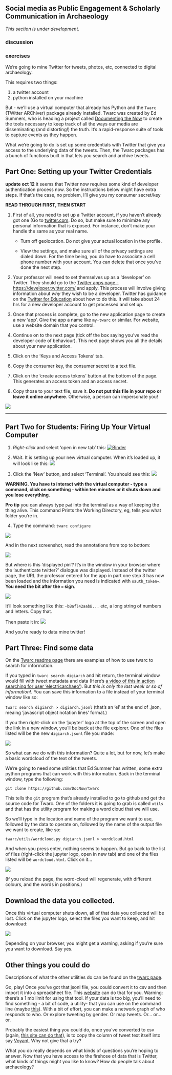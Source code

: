 ## Social media as Public Engagement & Scholarly Communication in Archaeology

<div class = rmdcaution> _This section is under development_. </div>

### discussion

### exercises

We're going to mine Twitter for tweets, photos, etc, connected to digital archaeology.

This requires two things:

1. a twitter account
2. python installed on your machine

But - we'll use a virtual computer that already has Python and the `Twarc` (TWitter ARChiver) package already installed. Twarc was created by Ed Summers, who is heading a project called [Documenting the Now](https://www.docnow.io/) to create the tools necessary to keep track of all the ways our media are disseminating (and distorting!) the truth. It's a rapid-response suite of tools to capture events as they happen.

What we're going to do is set up some credentials with Twitter that give you access to the underlying data of the tweets. Then, the Twarc packages has a bunch of functions built in that lets you search and archive tweets.

## Part One: Setting up your Twitter Credentials

:::warning
**update oct 12** it seems that Twitter now requires some kind of developer authentication process now. So the instructions below might have extra steps. If that's the case, no problem, I'll give you my consumer secret/key
:::

**READ THROUGH FIRST, THEN START**

1. First of all, you need to set up a Twitter account, if you haven't already got one (Go to [twitter.com](http://twitter.com). Do so, but make sure to minimize any personal information that is exposed. For instance, don't make your handle the same as your real name.

    + Turn off geolocation. Do not give your actual location in the profile.

    + View the settings, and make sure all of the privacy settings are dialed down. For the time being, you do have to associate a cell phone number with your account. You can delete that once you've done the next step.

2. Your professor will need to set themselves up as a 'developer' on Twitter. They should go to the [Twitter apps page - https://developer.twitter.com/](https://developer.twitter.com/) and apply. This process will involve giving information about _why_ they wish to be a developer. Twitter has guidance on the [Twitter for Education](https://developer.twitter.com/en/docs/basics/developer-portal/guides/twitter-for-education.html) about how to do this. It will take about 24 hrs for a new developer account to get processed and set up.

3. Once that process is complete, go to the new application page to create a new 'app'. Give the app a name like `my-twarc` or similar. For website, use a website domain that you control.

4. Continue on to the next page (tick off the box saying you’ve read the developer code of behaviour). This next page shows you all the details about your new application.

5. Click on the ‘Keys and Access Tokens’ tab.

6. Copy the consumer key, the consumer secret to a text file.

7. Click on the ‘create access tokens’ button at the bottom of the page. This generates an access token and an access secret.

8. Copy those to your text file, save it. **Do not put this file in your repo or leave it online anywhere**. Otherwise, a person can impersonate you!

![](images/mM4hZNN.png)

---

## Part Two for Students: Firing Up Your Virtual Computer

1. _Right-click_ and select 'open in new tab' this: [![Binder](images/badge.png)](https://mybinder.org/v2/gh/o-date/social-media-work/master)

2. Wait. It is setting up your new virtual computer. When it's loaded up, it will look like this:
![](images/1539304640402-48607.png)

3. Click the 'New' button, and select 'Terminal'. You should see this:
![](images/1539304810966-61987.png)

**WARNING. You have to interact with the virtual computer - type a command, click on something - within ten minutes or it shuts down and you lose everything**.

**Pro tip** you can always type `pwd` into the terminal as a way of keeping the thing alive. This command Prints the Working Directory, eg, tells you what folder you're in.

4. Type the command: `twarc configure`

![](images/1539304902569-2152.png)

And in the next screenshot, read the annotations from top to bottom:

![](images/1539305146992-49673.png)

But where is this 'displayed pin'? It's in the window in your browser where the 'authenticate twitter?' dialogue was displayed. Instead of the twitter page, the URL the professor entered for the app in part one step 3 has now been loaded and the information you need is indicated with `oauth_token=`. **You need the bit after the `=` sign**. 

![](images/1539305692926-702.png)

It'll look something like this: `-bBafl42aabB...` etc, a long string of numbers and letters. Copy that.

Then paste it in:
![](images/1539305848359-8369.png)

And you're ready to data mine twitter!

## Part Three: Find some data

On the [Twarc readme page](https://github.com/DocNow/twarc) there are examples of how to use twarc to search for information.

If you typed in `twarc search digiarch` and hit return, the terminal window would fill with tweet metadata and data (Here's [a video of this in action searching for user 'electricarchaeo'](https://screencast-o-matic.com/watch/cF6lVjY05K)). But *this is only the last week or so of information!*. You can save this information to a file instead of your terminal window like so:

`twarc search digiarch > digiarch.jsonl`  (that's an 'el' at the end of .json, meaing 'javascript object notation lines' format.)

If you then right-click on the 'jupyter' logo at the top of the screen and open the link in a new window, you'll be back at the file explorer. One of the files listed will be the new `digiarch.jsonl` file you made:

![](images/1539306896907-33928.png)

So what can we do with this information? Quite a lot, but for now, let's make a basic wordcloud of the text of the tweets.

We're going to need some utilities that Ed Summer has written, some extra python programs that can work with this information. Back in the terminal window, type the following:

`git clone https://github.com/DocNow/twarc`

This tells the `git` program that's already installed to go to github and get the source code for Twarc. One of the folders it is going to grab is called `utils` and that has the utility program for making a word cloud that we will use.

So we'll type in the location and name of the program we want to use, followed by the data to operate on, followed by the name of the output file we want to create, like so:

`twarc/utils/wordcloud.py digiarch.jsonl > wordcloud.html`

And when you press enter, nothing seems to happen. But go back to the list of files (right-click the jupyter logo, open in new tab) and one of the files listed will be `wordcloud.html`. Click on it...

![](images/1539307355837-46159.png)

(If you reload the page, the word-cloud will regenerate, with different colours, and the words in positions.)

## Download the data you collected.

Once this virtual computer shuts down, all of that data you collected will be lost. Click on the jupyter logo, select the files you want to keep, and hit download:

![](images/1539307991802-92070.png)

Depending on your browser, you might get a warning, asking if you're sure you want to download. Say yes.

## Other things you could do

Descriptions of what the other utilities do can be found on the [twarc page](https://github.com/DocNow/twarc).

Go, play! Once you've got that jsonl file, you could convert it to csv and then import it into a spreadsheet file. This [website](https://json-csv.com/) can do that for you. Warning: there's a 1 mb limit for using that tool. If your data is too big, you'll need to find something - a bit of code, a utility- that you can use on the command line (maybe [this](https://medium.com/@gabrielpires/how-to-convert-a-json-file-to-csv-python-script-a9ff0a3f906e)). 
With a bit of effort, you can make a network graph of who responds to who. Or explore tweeting by gender. Or map tweets. Or... or... or.

Probably the easiest thing you could do, once you've converted to csv (again, [this site can do that](https://json-csv.com/)), is to copy the column of tweet text itself into say [Voyant](http://voyant-tools.org). Why not give that a try? 

What you do really depends on what kinds of questions you're hoping to answer. Now that you have access to the firehose of data that is Twitter, what kinds of things might you like to know? How do people talk about archaeology? 